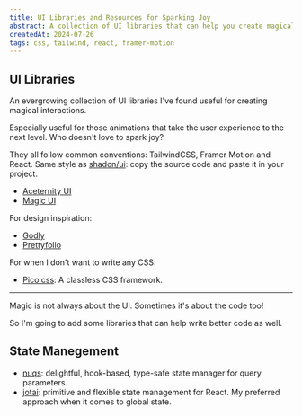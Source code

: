 ```yaml
---
title: UI Libraries and Resources for Sparking Joy
abstract: A collection of UI libraries that can help you create magical interactions.
createdAt: 2024-07-26
tags: css, tailwind, react, framer-motion
---
```


## UI Libraries

An evergrowing collection of UI libraries I've found useful for creating magical interactions.

Especially useful for those animations that take the user experience to the next level. Who doesn't love to spark joy?

They all follow common conventions: TailwindCSS, Framer Motion and React. Same style as [shadcn/ui](https://ui.shadcn.com/): copy the source code and paste it in your project.

- [Aceternity UI](https://ui.aceternity.com/components)
- [Magic UI](https://magicui.design/docs/components/marquee)

For design inspiration:

- [Godly](https://godly.website/)
- [Prettyfolio](https://www.prettyfolio.com/)

For when I don't want to write any CSS:

- [Pico.css](https://picocss.com/): A classless CSS framework.

---

Magic is not always about the UI. Sometimes it's about the code too!

So I'm going to add some libraries that can help write better code as well.

## State Manegement

- [nuqs](https://nuqs.47ng.com/): delightful, hook-based, type-safe state manager for query parameters.
- [jotai](https://jotai.org/): primitive and flexible state management for React. My preferred approach when it comes to global state.
